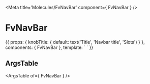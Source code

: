 
<Meta title='Molecules/FvNavBar' component={ FvNavBar } />

# FvNavBar

<Canvas>
<Story name='Common' height='150px'>{{
  props: {
    knobTitle: {
      default: text('Title', 'Navbar title', 'Slots')
    }
  },
  components: { FvNavBar },
  template: `<FvNavBar
    :title="knobTitle"
  >
  </FvNavBar>`
}}</Story>
</Canvas>

## ArgsTable

<ArgsTable of={ FvNavBar } />

